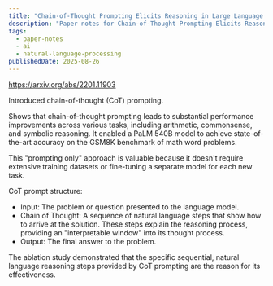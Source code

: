 ```yaml
---
title: "Chain-of-Thought Prompting Elicits Reasoning in Large Language Models | Paper Notes"
description: "Paper notes for Chain-of-Thought Prompting Elicits Reasoning in Large Language Models."
tags:
  - paper-notes
  - ai
  - natural-language-processing
publishedDate: 2025-08-26
---
```


https://arxiv.org/abs/2201.11903

Introduced chain-of-thought (CoT) prompting.

Shows that chain-of-thought prompting leads to substantial performance improvements across various tasks, including arithmetic, commonsense, and symbolic reasoning.
It enabled a PaLM 540B model to achieve state-of-the-art accuracy on the GSM8K benchmark of math word problems.

This "prompting only" approach is valuable because it doesn't require extensive training datasets or fine-tuning a separate model for each new task.

CoT prompt structure:
- Input: The problem or question presented to the language model.
- Chain of Thought: A sequence of natural language steps that show how to arrive at the solution.
These steps explain the reasoning process, providing an "interpretable window" into its thought process.
- Output: The final answer to the problem.

The ablation study demonstrated that the specific sequential, natural language reasoning steps provided by CoT prompting are the reason for its effectiveness.
